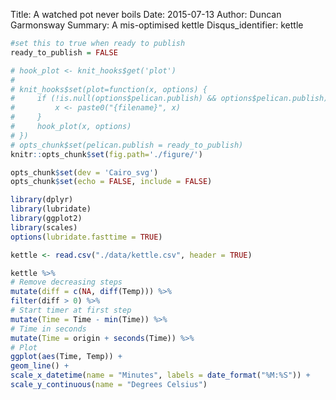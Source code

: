 Title: A watched pot never boils
Date: 2015-07-13
Author: Duncan Garmonsway
Summary: A mis-optimised kettle
Disqus_identifier: kettle

```r
#set this to true when ready to publish
ready_to_publish = FALSE

# hook_plot <- knit_hooks$get('plot')
# 
# knit_hooks$set(plot=function(x, options) {
#     if (!is.null(options$pelican.publish) && options$pelican.publish) {
#         x <- paste0("{filename}", x)
#     }
#     hook_plot(x, options)
# })
# opts_chunk$set(pelican.publish = ready_to_publish)
knitr::opts_chunk$set(fig.path='./figure/')

opts_chunk$set(dev = 'Cairo_svg')
opts_chunk$set(echo = FALSE, include = FALSE)
```

```r
library(dplyr)
library(lubridate)
library(ggplot2)
library(scales)
options(lubridate.fasttime = TRUE)
```

```r
kettle <- read.csv("./data/kettle.csv", header = TRUE)
```

```r
kettle %>%
# Remove decreasing steps
mutate(diff = c(NA, diff(Temp))) %>%
filter(diff > 0) %>%
# Start timer at first step
mutate(Time = Time - min(Time)) %>%
# Time in seconds
mutate(Time = origin + seconds(Time)) %>%
# Plot
ggplot(aes(Time, Temp)) +
geom_line() +
scale_x_datetime(name = "Minutes", labels = date_format("%M:%S")) +
scale_y_continuous(name = "Degrees Celsius")
```

